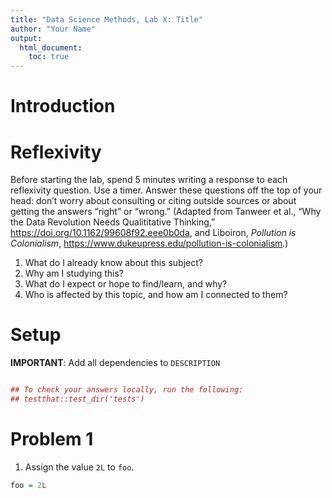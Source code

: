 ```yaml
---
title: "Data Science Methods, Lab X: Title"
author: "Your Name"
output:
  html_document:
    toc: true
---
```

# Introduction #


# Reflexivity #

Before starting the lab, spend 5 minutes writing a response to each reflexivity question.  Use a timer.  Answer these questions off the top of your head: don't worry about consulting or citing outside sources or about getting the answers "right" or "wrong." 
(Adapted from Tanweer et al., "Why the Data Revolution Needs Qualititative Thinking," <https://doi.org/10.1162/99608f92.eee0b0da>, and Liboiron, _Pollution is Colonialism_, <https://www.dukeupress.edu/pollution-is-colonialism>.) 

1. What do I already know about this subject? 
2. Why am I studying this? 
3. What do I expect or hope to find/learn, and why? 
4. Who is affected by this topic, and how am I connected to them? 


# Setup #
**IMPORTANT**: Add all dependencies to `DESCRIPTION`

```r

```


```r
## To check your answers locally, run the following: 
## testthat::test_dir('tests')
```

# Problem 1 #

1. Assign the value `2L` to `foo`.

```r
foo = 2L
```

